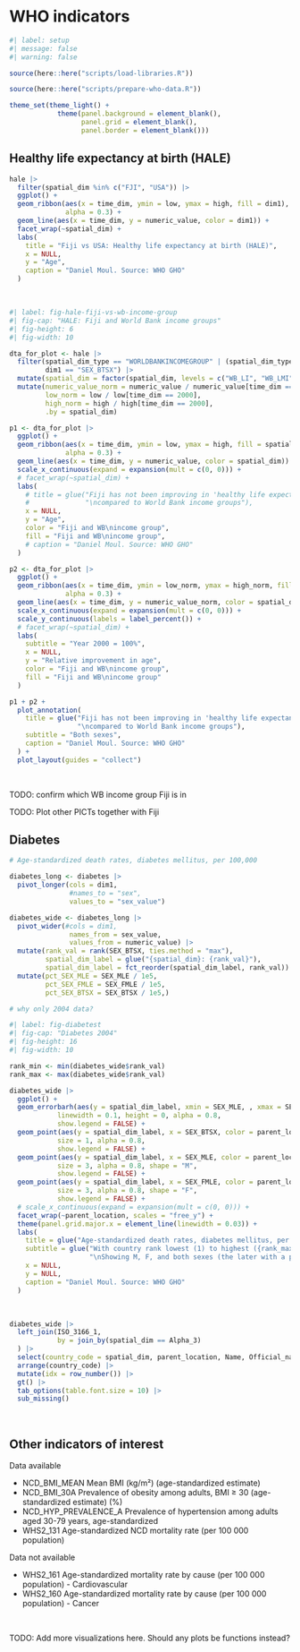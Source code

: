 # WHO indicators

```r
#| label: setup
#| message: false
#| warning: false

source(here::here("scripts/load-libraries.R"))

source(here::here("scripts/prepare-who-data.R"))

theme_set(theme_light() +
            theme(panel.background = element_blank(),
                  panel.grid = element_blank(),
                  panel.border = element_blank()))

```

## Healthy life expectancy at birth (HALE)

```r
hale |>
  filter(spatial_dim %in% c("FJI", "USA")) |>
  ggplot() +
  geom_ribbon(aes(x = time_dim, ymin = low, ymax = high, fill = dim1),
              alpha = 0.3) +
  geom_line(aes(x = time_dim, y = numeric_value, color = dim1)) +
  facet_wrap(~spatial_dim) +
  labs(
    title = "Fiji vs USA: Healthy life expectancy at birth (HALE)",
    x = NULL,
    y = "Age",
    caption = "Daniel Moul. Source: WHO GHO"
  )

```

<br>

```r
#| label: fig-hale-fiji-vs-wb-income-group
#| fig-cap: "HALE: Fiji and World Bank income groups"
#| fig-height: 6
#| fig-width: 10

dta_for_plot <- hale |>
  filter(spatial_dim_type == "WORLDBANKINCOMEGROUP" | (spatial_dim_type == "COUNTRY" & spatial_dim == "FJI"),
         dim1 == "SEX_BTSX") |>
  mutate(spatial_dim = factor(spatial_dim, levels = c("WB_LI", "WB_LMI", "WB_UMI", "WB_HI", "FJI"))) |>
  mutate(numeric_value_norm = numeric_value / numeric_value[time_dim == 2000],
         low_norm = low / low[time_dim == 2000],
         high_norm = high / high[time_dim == 2000],
         .by = spatial_dim)

p1 <- dta_for_plot |>
  ggplot() +
  geom_ribbon(aes(x = time_dim, ymin = low, ymax = high, fill = spatial_dim),
              alpha = 0.3) +
  geom_line(aes(x = time_dim, y = numeric_value, color = spatial_dim)) +
  scale_x_continuous(expand = expansion(mult = c(0, 0))) +
  # facet_wrap(~spatial_dim) +
  labs(
    # title = glue("Fiji has not been improving in 'healthy life expectancy at birth' (HALE)",
    #              "\ncompared to World Bank income groups"),
    x = NULL,
    y = "Age",
    color = "Fiji and WB\nincome group",
    fill = "Fiji and WB\nincome group",
    # caption = "Daniel Moul. Source: WHO GHO"
  )

p2 <- dta_for_plot |>
  ggplot() +
  geom_ribbon(aes(x = time_dim, ymin = low_norm, ymax = high_norm, fill = spatial_dim),
              alpha = 0.3) +
  geom_line(aes(x = time_dim, y = numeric_value_norm, color = spatial_dim)) +
  scale_x_continuous(expand = expansion(mult = c(0, 0))) +
  scale_y_continuous(labels = label_percent()) +
  # facet_wrap(~spatial_dim) +
  labs(
    subtitle = "Year 2000 = 100%",
    x = NULL,
    y = "Relative improvement in age",
    color = "Fiji and WB\nincome group",
    fill = "Fiji and WB\nincome group"
  )

p1 + p2 +
  plot_annotation(
    title = glue("Fiji has not been improving in 'healthy life expectancy at birth' (HALE)",
                 "\ncompared to World Bank income groups"),
    subtitle = "Both sexes",
    caption = "Daniel Moul. Source: WHO GHO"
  ) +
  plot_layout(guides = "collect")

```

<br>

TODO: confirm which WB income group Fiji is in

TODO: Plot other PICTs together with Fiji

## Diabetes

```r

# Age-standardized death rates, diabetes mellitus, per 100,000

diabetes_long <- diabetes |>
  pivot_longer(cols = dim1,
               #names_to = "sex",
               values_to = "sex_value")

diabetes_wide <- diabetes_long |>
  pivot_wider(#cols = dim1,
               names_from = sex_value,
               values_from = numeric_value) |>
  mutate(rank_val = rank(SEX_BTSX, ties.method = "max"),
         spatial_dim_label = glue("{spatial_dim}: {rank_val}"),
         spatial_dim_label = fct_reorder(spatial_dim_label, rank_val)) |>
  mutate(pct_SEX_MLE = SEX_MLE / 1e5,
         pct_SEX_FMLE = SEX_FMLE / 1e5,
         pct_SEX_BTSX = SEX_BTSX / 1e5,)

# why only 2004 data?

```

```r
#| label: fig-diabetest
#| fig-cap: "Diabetes 2004"
#| fig-height: 16
#| fig-width: 10

rank_min <- min(diabetes_wide$rank_val)
rank_max <- max(diabetes_wide$rank_val)

diabetes_wide |>
  ggplot() +
  geom_errorbarh(aes(y = spatial_dim_label, xmin = SEX_MLE, , xmax = SEX_FMLE, color = parent_location),
            linewidth = 0.1, height = 0, alpha = 0.8,
            show.legend = FALSE) +
  geom_point(aes(y = spatial_dim_label, x = SEX_BTSX, color = parent_location),
            size = 1, alpha = 0.8,
            show.legend = FALSE) +
  geom_point(aes(y = spatial_dim_label, x = SEX_MLE, color = parent_location),
            size = 3, alpha = 0.8, shape = "M",
            show.legend = FALSE) +
  geom_point(aes(y = spatial_dim_label, x = SEX_FMLE, color = parent_location),
            size = 3, alpha = 0.8, shape = "F",
            show.legend = FALSE) +
  # scale_x_continuous(expand = expansion(mult = c(0, 0))) +
  facet_wrap(~parent_location, scales = "free_y") +
  theme(panel.grid.major.x = element_line(linewidth = 0.03)) +
  labs(
    title = glue("Age-standardized death rates, diabetes mellitus, per 100,000 people"),
    subtitle = glue("With country rank lowest (1) to highest ({rank_max}) death rate",
                    "\nShowing M, F, and both sexes (the later with a point)"),
    x = NULL,
    y = NULL,
    caption = "Daniel Moul. Source: WHO GHO"
  )

```

<br>

```r
diabetes_wide |>
  left_join(ISO_3166_1,
            by = join_by(spatial_dim == Alpha_3)
  ) |>
  select(country_code = spatial_dim, parent_location, Name, Official_name) |>
  arrange(country_code) |>
  mutate(idx = row_number()) |>
  gt() |>
  tab_options(table.font.size = 10) |>
  sub_missing()

```

<br>

## Other indicators of interest

Data available

* NCD_BMI_MEAN Mean BMI (kg/m²) (age-standardized estimate)
* NCD_BMI_30A Prevalence of obesity among adults, BMI &GreaterEqual; 30 (age-standardized estimate) (%)
* NCD_HYP_PREVALENCE_A Prevalence of hypertension among adults aged 30-79 years, age-standardized
* WHS2_131 Age-standardized NCD mortality rate  (per 100 000 population)

Data not available

* WHS2_161 Age-standardized mortality rate by cause (per 100 000 population) - Cardiovascular
* WHS2_160 Age-standardized mortality rate by cause (per 100 000 population) - Cancer

<br>

TODO: Add more visualizations here. Should any plots be functions instead?

```r

```


